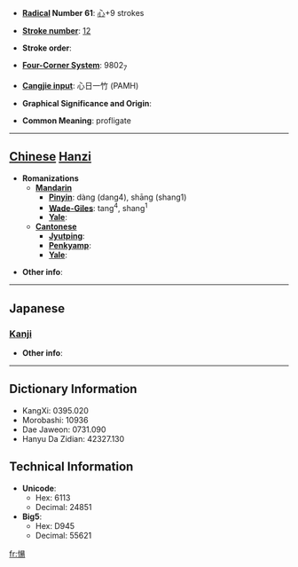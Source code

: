 * '''[[Wiktionary:Chinese radical index| Radical]] Number 61''': [[Wiktionary:Chinese radical index 心|心]]+9 strokes

* '''[[Wiktionary:Chinese total strokes index|Stroke number]]''': [[Wiktionary:Chinese total strokes index 12|12]]

* '''Stroke order''': 

* '''[[Wiktionary:Chinese four corner index|Four-Corner System]]''': 9802<sub>7</sub>

* '''[[Wiktionary:Chinese Cangjie index|Cangjie input]]''': 心日一竹 (PAMH)

* '''Graphical Significance and Origin''': 

* '''Common Meaning''': profligate

----

== [[Chinese]] [[Hanzi]] ==

* '''Romanizations'''
** '''[[Mandarin]]'''
*** '''[[Pinyin]]''': dàng (dang4), shāng (shang1)
*** '''[[Wade-Giles]]''': tang<sup>4</sup>, shang<sup>1</sup>
*** '''[[Yale]]''': 
** '''[[Cantonese]]'''
*** '''[[Jyutping]]''':
*** '''[[Penkyamp]]''': 
*** '''[[Yale]]''': 

* '''Other info''': 

----

==Japanese==
===[[Kanji]]===
{{kanji|on readings=[[とう]] (tō), [[どう]] (dō), [[しょう]] (shō), [[よう]] (yō)|kun readings=[[ほしいまま]] (hoshiimama)}}

* '''Other info''':  

----

== Dictionary Information ==

* KangXi: 0395.020
* Morobashi: 10936
* Dae Jaweon: 0731.090
* Hanyu Da Zidian: 42327.130

== Technical Information ==

* '''Unicode''':
** Hex: 6113
** Decimal: 24851
* '''Big5''':
** Hex: D945
** Decimal: 55621

[[fr:愓]]
